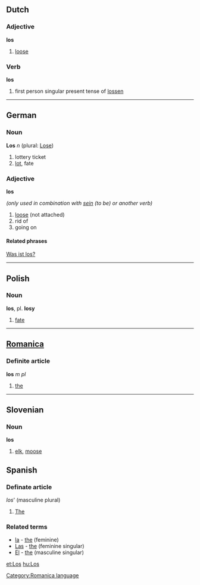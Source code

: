 ==Dutch==
===Adjective===
'''los'''

# [[loose]]

===Verb===
'''los'''

# first person singular present tense of [[lossen]]

----
==German==

===Noun===
'''Los''' ''n'' (plural: [[Lose]])

# lottery ticket
# [[lot]], fate

===Adjective===
'''los'''

''(only used in combination with [[sein]] (to be) or another verb)''

# [[loose]] (not attached)
# rid of
# going on

====Related phrases====
[[Was ist los?]]

----

==Polish==
===Noun===
'''los''', pl. '''losy'''

# [[fate]]

----

==[[Romanica]]==
[[Category:Romanica language]]
===Definite article===
'''los''' ''m'' ''pl''

#[[the]]

----

==Slovenian==
===Noun===
'''los'''

# [[elk]], [[moose]]

==Spanish==
===Definate article===
''los''' (masculine plural)
#[[The]]

===Related terms===
*[[la]] - [[the]] (feminine)
*[[Las]] - [[the]] (feminine singular)
*[[El]] - [[the]] (masculine singular)

[[et:Los]]
[[hu:Los]]